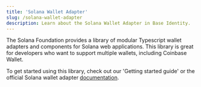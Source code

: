 ```yaml
---
title: 'Solana Wallet Adapter'
slug: /solana-wallet-adapter
description: Learn about the Solana Wallet Adapter in Base Identity.
---
```







The Solana Foundation provides a library of modular Typescript wallet adapters and components for Solana web applications. This library is great for developers who want to support multiple wallets, including Coinbase Wallet.

To get started using this library, check out our 'Getting started guide' or the official Solana wallet adapter [documentation](https://solana-labs.github.io/wallet-adapter/).


<FeedbackWidget />
